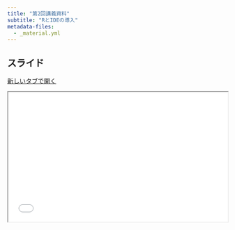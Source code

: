 ```yaml
---
title: "第2回講義資料"
subtitle: "RとIDEの導入"
metadata-files: 
  - _material.yml
---
```


## スライド

<a href="../../slides/micro/r.html" class="btn btn-primary btn-sm" target="_blank" role="button"><i class="bi bi-window"></i> 新しいタブで開く</a>

```{=html}
<iframe class="slide-deck" src="../../slides/micro/r.html" width="100%" style="aspect-ratio: 16 / 9.5;"></iframe>
```